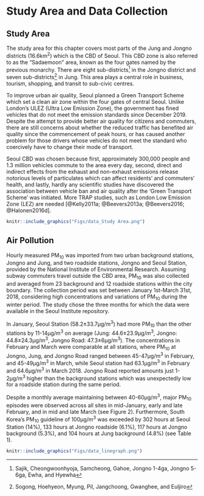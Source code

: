 # Study Area and Data Collection
## Study Area
The study area for this chapter covers most parts of the Jung and Jongno districts (16.6km<sup>2</sup>) which is the CBD of Seoul. This CBD zone is also referred to as the “Sadaemoon” area, known as the four gates named by the previous monarchy. There are eight sub-districts^[Sajik, Cheongwoonhyoja, Samcheong, Gahoe, Jongno 1-4ga, Jongno 5-6ga, Ewha, and Hyewha] in the Jongno district and seven sub-districts^[Sogong, Hoehyeon, Myung, Pil, Jangchoong, Gwanghee, and Euljiro] in Jung. This area plays a central role in business, tourism, shopping, and transit to sub-civic centres.

To improve urban air quality, Seoul planned a Green Transport Scheme which set a clean air zone within the four gates of central Seoul. Unlike London’s ULEZ (Ultra Low Emission Zone), the government has fined vehicles that do not meet the emission standards since December 2019. Despite the attempt to provide better air quality for citizens and commuters, there are still concerns about whether the reduced traffic has benefited air quality since the commencement of peak hours, or has caused another problem for those drivers whose vehicles do not meet the standard who coercively have to change their mode of transport.

Seoul CBD was chosen because first, approximately 300,000 people and 1.3 million vehicles commute to the area every day, second, direct and indirect effects from the exhaust and non-exhaust emissions release notorious levels of particulates which can affect residents' and commuters' health, and lastly, hardly any scientific studies have discovered the association between vehicle ban and air quality after the 'Green Transport Scheme' was initiated. More TRAP studies, such as London Low Emission Zone (LEZ) are needed [@Kelly2011a; @Beevers2013a; @Beevers2016; @Halonen2016d].


```r
knitr::include_graphics("Figs/data_Study Area.png")
```

## Air Pollution

Hourly measured PM<sub>10</sub> was imported from two urban background stations, Jongno and Jung, and two roadside stations, Jongno and Seoul Station, provided by the National Institute of Environmental Research. Assuming subway commuters travel outside the CBD area, PM<sub>10</sub> was also collected and averaged from 23 background and 12 roadside stations within the city boundary. The collection period was set between January 1st-March 31st, 2018, considering high concentrations and variations of PM<sub>10</sub> during the winter period. The study chose the three months for which the data were available in the Seoul Institute repository.


In January, Seoul Station (58.2±33.7µg/m<sup>3</sup>) had more PM<sub>10</sub> than the other stations by 11-14µg/m<sup>3</sup> on average (Jung: 44.6±23.9µg/m<sup>3</sup>, Jongno: 44.8±24.3µg/m<sup>3</sup>, Jongno Road: 47.3±6µg/m<sup>3</sup>). The concentrations in February and March were comparable at all stations, where PM<sub>10</sub> at Jongno, Jung, and Jongno Road ranged between 45-47µg/m<sup>3</sup> in February, and 45-49µg/m<sup>3</sup> in March, while Seoul station had 63.1µg/m<sup>3</sup> in February and 64.6µg/m<sup>3</sup> in March 2018. Jongno Road reported amounts just 1-2µg/m<sup>3</sup> higher than the background stations which was unexpectedly low for a roadside station during the same period.


Despite a monthly average maintaining between 40-60µg/m<sup>3</sup>, major PM<sub>10</sub> episodes were observed across all sites in mid-January, early and late February, and in mid and late March (see Figure 2). Furthermore, South Korea’s PM<sub>10</sub> guideline of 100µg/m<sup>3</sup> was exceeded by 302 hours at Seoul Station (14%), 133 hours at Jongno roadside (6.1%), 117 hours at Jongno background (5.3%), and 104 hours at Jung background (4.8%) (see Table 1).


```r
knitr::include_graphics("Figs/data_linegraph.png")
```




